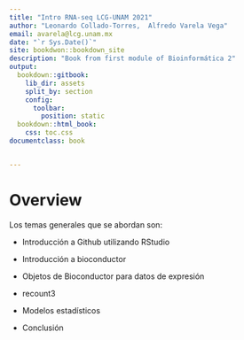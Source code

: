 ```yaml
---
title: "Intro RNA-seq LCG-UNAM 2021"
author: "Leonardo Collado-Torres,  Alfredo Varela Vega"
email: avarela@lcg.unam.mx
date: "`r Sys.Date()`"
site: bookdwon::bookdown_site
description: "Book from first module of Bioinformática 2"
output:
  bookdown::gitbook:
    lib_dir: assets
    split_by: section
    config:
      toolbar:
        position: static
  bookdown::html_book:
    css: toc.css
documentclass: book


---
```

# Overview {-}

Los temas generales que se abordan son:

- Introducción a Github utilizando RStudio 

- Introducción a bioconductor 

- Objetos de Bioconductor para datos de expresión 

- recount3

- Modelos estadísticos 

- Conclusión
